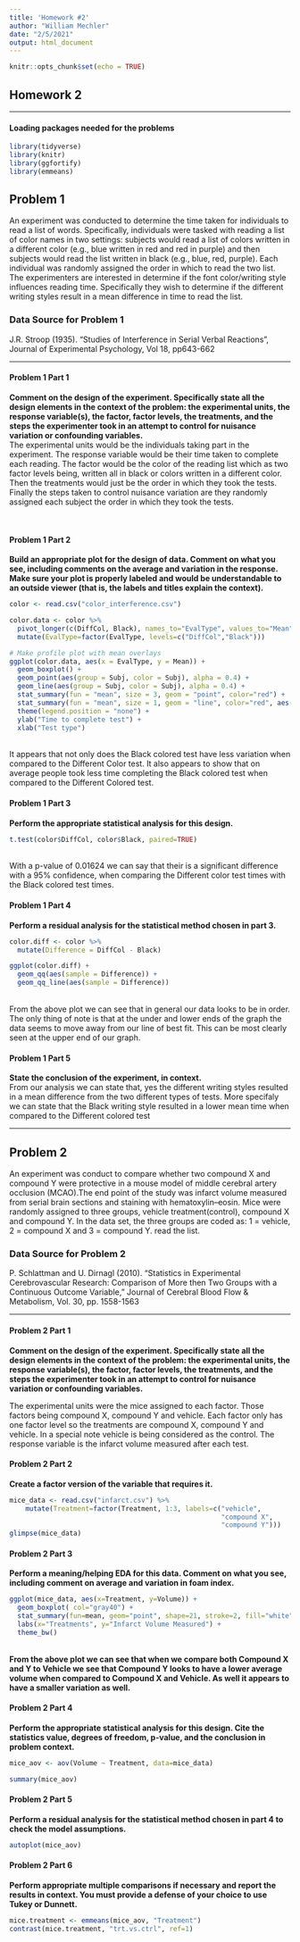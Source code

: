 ---
title: 'Homework #2'
author: "William Mechler"
date: "2/5/2021"
output: html_document
---

```{r setup, include=FALSE}
knitr::opts_chunk$set(echo = TRUE)
```

## Homework 2

*** 

#### Loading packages needed for the problems
```{r, loadPackages, message=FALSE}
library(tidyverse)
library(knitr)
library(ggfortify)
library(emmeans)
```

## Problem 1
An experiment was conducted to determine the time taken for individuals to read a list of words. Specifically, individuals were tasked with reading a list of color names in two settings: subjects would read a list of colors written in a different color (e.g., blue written in red and red in purple) and then subjects would read the list written in black (e.g., blue, red, purple). Each individual was randomly assigned the order in which to read the two list. The experimenters are interested in determine if the font color/writing style influences reading time. Specifically they wish to determine if the different writing styles result in a mean difference in time to read the list.

### Data Source for Problem 1
J.R. Stroop (1935). "Studies of Interference in Serial Verbal Reactions", Journal of Experimental Psychology, Vol 18, pp643-662

*** 

#### Problem 1 Part 1
**Comment on the design of the experiment. Specifically state all the design elements in the context of the problem: the experimental units, the response variable(s), the factor, factor levels, the treatments, and the steps the experimenter took in an attempt to control for nuisance variation or confounding variables.** 
<br/>
The experimental units would be the individuals taking part in the experiment. The response variable would be their time taken to complete each reading. The factor would be the color of the reading list which as two factor levels being, written all in black or colors written in a different color. Then the treatments would just be the order in which they took the tests. Finally the steps taken to control nuisance variation are they randomly assigned each subject the order in which they took the tests.

<br/>

#### Problem 1 Part 2
**Build an appropriate plot for the design of data. Comment on what you see, including comments on the average and variation in the response. Make sure your plot is properly labeled and would be understandable to an outside viewer (that is, the labels and titles explain the context).**
<br/>
```{r, echo=FALSE}
color <- read.csv("color_interference.csv")

color.data <- color %>%
  pivot_longer(c(DiffCol, Black), names_to="EvalType", values_to="Mean") %>%
  mutate(EvalType=factor(EvalType, levels=c("DiffCol","Black")))

# Make profile plot with mean overlays
ggplot(color.data, aes(x = EvalType, y = Mean)) + 
  geom_boxplot() +
  geom_point(aes(group = Subj, color = Subj), alpha = 0.4) +
  geom_line(aes(group = Subj, color = Subj), alpha = 0.4) + 
  stat_summary(fun = "mean", size = 3, geom = "point", color="red") +
  stat_summary(fun = "mean", size = 1, geom = "line", color="red", aes(group = 1)) +
  theme(legend.position = "none") +
  ylab("Time to complete test") +
  xlab("Test type") 

```
<br/>
It appears that not only does the Black colored test have less variation when compared to the Different Color test. It also appears to show that on average people took less time completing the Black colored test when compared to the Different Colored test.
<br/>

#### Problem 1 Part 3
**Perform the appropriate statistical analysis for this design.**
```{r, echo=FALSE}
t.test(color$DiffCol, color$Black, paired=TRUE)
```
<br/>
With a p-value of 0.01624 we can say that their is a significant difference with a 95% confidence, when comparing the Different color test times with the Black colored test times.
<br/>

#### Problem 1 Part 4
**Perform a residual analysis for the statistical method chosen in part 3.**
```{r, echo=FALSE}
color.diff <- color %>%
  mutate(Difference = DiffCol - Black)

ggplot(color.diff) + 
  geom_qq(aes(sample = Difference)) + 
  geom_qq_line(aes(sample = Difference))
```
<br/>
From the above plot we can see that in general our data looks to be in order. The only thing of note is that at the under and lower ends of the graph the data seems to move away from our line of best fit. This can be most clearly seen at the upper end of our graph.
<br/>

#### Problem 1 Part 5
**State the conclusion of the experiment, in context.**
<br/>
From our analysis we can state that, yes the different writing styles resulted in a mean difference from the two different types of tests. More specifaly we can state that the Black writing style resulted in a lower mean time when compared to the Different colored test
<br/>

***

## Problem 2
An experiment was conduct to compare whether two compound X and compound Y were protective in a mouse model of middle cerebral artery occlusion (MCAO).The end point of the study was infarct volume measured from serial brain sections and staining with hematoxylin–eosin. Mice were randomly assigned to three groups, vehicle treatment(control), compound X and compound Y. In the data set, the three groups are coded as: 1 = vehicle, 2 = compound X and 3 = compound Y.  read the list.

### Data Source for Problem 2
 P. Schlattman and U. Dirnagl (2010). "Statistics in Experimental Cerebrovascular Research: Comparison of More then Two Groups with a Continuous Outcome Variable," Journal of Cerebral Blood Flow & Metabolism, Vol. 30, pp. 1558-1563

***

#### Problem 2 Part 1
**Comment on the design of the experiment. Specifically state all the design elements in the context of the problem: the experimental units, the response variable(s), the factor, factor levels, the treatments, and the steps the experimenter took in an attempt to control for nuisance variation or confounding variables.**
<br/>

The experimental units were the mice assigned to each factor. Those factors being compound X, compound Y and vehicle. Each factor only has one factor level so the treatments are compound X, compound Y and vehicle. In a special note vehicle is being considered as the control. The response variable is the infarct volume measured after each test.


#### Problem 2 Part 2
**Create a factor version of the variable that requires it.**
```{r, echo=FALSE}
mice_data <- read.csv("infarct.csv") %>%
    mutate(Treatment=factor(Treatment, 1:3, labels=c("vehicle",
                                                     "compound X",
                                                     "compound Y")))
glimpse(mice_data)
```

#### Problem 2 Part 3
**Perform a meaning/helping EDA for this data. Comment on what you see, including comment on average and variation in foam index.**
```{r, echo=FALSE}
ggplot(mice_data, aes(x=Treatment, y=Volume)) + 
  geom_boxplot( col="gray40") +
  stat_summary(fun=mean, geom="point", shape=21, stroke=2, fill="white", color="blue")+
  labs(x="Treatments", y="Infarct Volume Measured") + 
  theme_bw()
```
<br/>
**From the above plot we can see that when we compare both Compound X and Y to Vehicle we see that Compound Y looks to have a lower average volume when compared to Compound X and Vehicle. As well it appears to have a smaller variation as well.**
<br/>

#### Problem 2 Part 4
**Perform the appropriate statistical analysis for this design. Cite the statistics value, degrees of freedom, p-value, and the conclusion in problem context.**
```{r, echo=FALSE}
mice_aov <- aov(Volume ~ Treatment, data=mice_data)

summary(mice_aov)
```

#### Problem 2 Part 5
**Perform a residual analysis for the statistical method chosen in part 4 to check the model assumptions.**
```{r, echo=FALSE}
autoplot(mice_aov)
```

#### Problem 2 Part 6
**Perform appropriate multiple comparisons if necessary and report the results in context.  You must provide a defense of your choice to use Tukey or Dunnett.**
```{r, echo=FALSE}
mice.treatment <- emmeans(mice_aov, "Treatment")
contrast(mice.treatment, "trt.vs.ctrl", ref=1)
```
